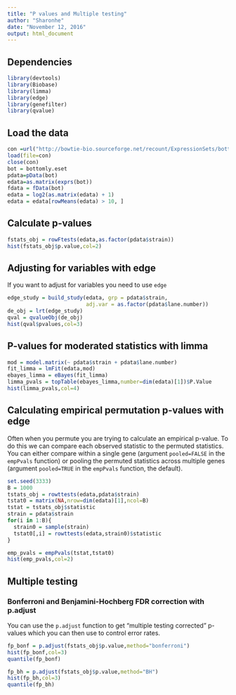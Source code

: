 ```yaml
---
title: "P values and Multiple testing"
author: "Sharonhe"
date: "November 12, 2016"
output: html_document
---
```


## Dependencies

```r
library(devtools)
library(Biobase)
library(limma)
library(edge)
library(genefilter)
library(qvalue)
```

## Load the data

```r
con =url("http://bowtie-bio.sourceforge.net/recount/ExpressionSets/bottomly_eset.RData")
load(file=con)
close(con)
bot = bottomly.eset
pdata=pData(bot)
edata=as.matrix(exprs(bot))
fdata = fData(bot)
edata = log2(as.matrix(edata) + 1)
edata = edata[rowMeans(edata) > 10, ]
```

## Calculate p-values

```r
fstats_obj = rowFtests(edata,as.factor(pdata$strain))
hist(fstats_obj$p.value,col=2)
```

## Adjusting for variables with edge

If you want to adjust for variables you need to use `edge` 

```r

edge_study = build_study(edata, grp = pdata$strain, 
                         adj.var = as.factor(pdata$lane.number))
de_obj = lrt(edge_study)
qval = qvalueObj(de_obj)
hist(qval$pvalues,col=3)
```

## P-values for moderated statistics with limma

```r
mod = model.matrix(~ pdata$strain + pdata$lane.number)
fit_limma = lmFit(edata,mod)
ebayes_limma = eBayes(fit_limma)
limma_pvals = topTable(ebayes_limma,number=dim(edata)[1])$P.Value
hist(limma_pvals,col=4)
```

## Calculating empirical permutation p-values with edge

Often when you permute you are trying to calculate an empirical p-value. To do this we can compare each observed statistic to the permuted statistics. You can either compare within a single gene (argument `pooled=FALSE` in the `empPvals` function) or pooling the permuted statistics across multiple genes (argument `pooled=TRUE` in the `empPvals` function, the default). 

```r
set.seed(3333)
B = 1000
tstats_obj = rowttests(edata,pdata$strain)
tstat0 = matrix(NA,nrow=dim(edata)[1],ncol=B)
tstat = tstats_obj$statistic
strain = pdata$strain
for(i in 1:B){
  strain0 = sample(strain)
  tstat0[,i] = rowttests(edata,strain0)$statistic
}

emp_pvals = empPvals(tstat,tstat0)
hist(emp_pvals,col=2)
```

## Multiple testing

### Bonferroni and Benjamini-Hochberg FDR correction with p.adjust

You can use the `p.adjust` function to get "multiple testing corrected" p-values which you can then use to control error rates. 

```r
fp_bonf = p.adjust(fstats_obj$p.value,method="bonferroni")
hist(fp_bonf,col=3)
quantile(fp_bonf)

fp_bh = p.adjust(fstats_obj$p.value,method="BH")
hist(fp_bh,col=3)
quantile(fp_bh)
```